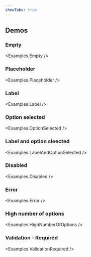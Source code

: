 ```yaml
---
showTabs: true
---
```



## Demos

### Empty

<Examples.Empty />

### Placeholder

<Examples.Placeholder />

### Label

<Examples.Label />

### Option selected

<Examples.OptionSelected />

### Label and option sleected

<Examples.LabelAndOptionSelected />

### Disabled

<Examples.Disabled />

### Error

<Examples.Error />

### High number of options

<Examples.HighNumberOfOptions />

### Validation - Required

<Examples.ValidationRequired />
